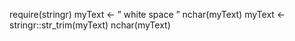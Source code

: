 
require(stringr)
myText <- " white space "
nchar(myText)
myText <- stringr::str_trim(myText)
nchar(myText)
